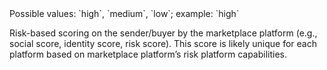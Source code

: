<ParamField body="sender_popularity_score" type="string">
Possible values: `high`, `medium`, `low`; example: `high`

Risk-based scoring on the sender/buyer by the marketplace platform (e.g., social score, identity score, risk score). This score is likely unique for each platform based on marketplace platform’s risk platform capabilities.
</ParamField>
